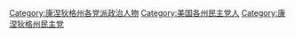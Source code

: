 [[Category:康涅狄格州各党派政治人物|Category:康涅狄格州各党派政治人物]]
[[Category:美国各州民主党人|Category:美国各州民主党人]]
[[Category:康涅狄格州民主党|Category:康涅狄格州民主党]]